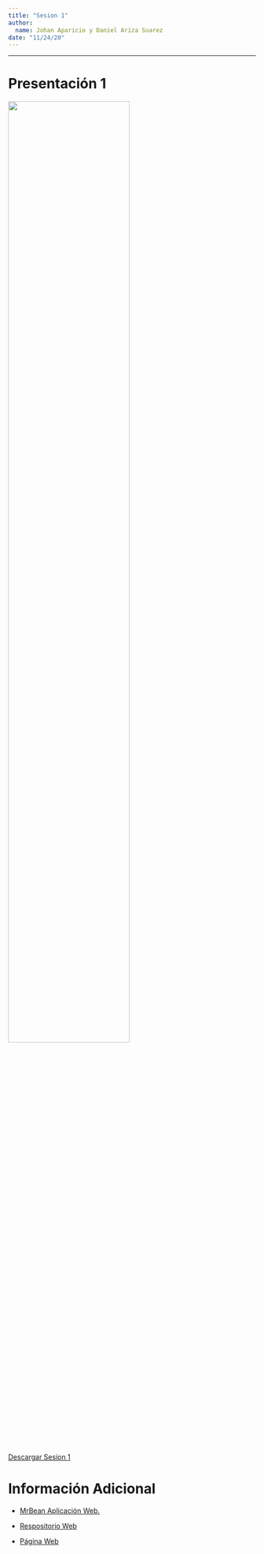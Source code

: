 ```yaml
---
title: "Sesion 1"
author:
  name: Johan Aparicio y Daniel Ariza Suarez
date: "11/24/20"
---
```


---

# Presentación 1

<a href="https://youtu.be/3mb-D_DrnLc" target="_blank"><img src="images/sesion_1.png"   class="center" width="70%" ></a>

<a href="sessions/sesion_1.pdf" download="sesion_1"> Descargar Sesion 1 </a>

# Información Adicional

* [MrBean Aplicación Web.](https://beanteam.shinyapps.io/MrBean/)

* [Respositorio Web](https://github.com/AparicioJohan/MrBeanApp)

* [Página Web](https://mrpackages.netlify.app/mrbean.html)